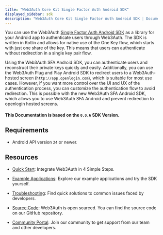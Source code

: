 ```yaml
---
title: "Web3Auth Core Kit Single Factor Auth Android SDK"
displayed_sidebar: sdk
description: "Web3Auth Core Kit Single Factor Auth Android SDK | Documentation - Web3Auth"
---
```


You can use the Web3Auth [Single Factor Auth Android SDK](https://github.com/Web3Auth/single-factor-auth-android) as a library for your Android app to
authenticate users through Web3Auth. The SDK is written in Kotlin and allows for native use of the One Key flow, which starts with just one share of
the key. This means that users can authenticate without redirection in a single key pair flow.

Using the Web3Auth SFA Android SDK, you can authenticate users and reconstruct their private keys quickly and easily. Additionally, you can use the
Web3Auth Plug and Play Android SDK to redirect users to a Web3Auth-hosted screen (`http://app.openlogin.com`), which is suitable for most use cases.
However, if you want more control over the UI and UX of the authentication process, you can customize the authentication flow to avoid redirection.
This is possible with the new Web3Auth SFA Android SDK, which allows you to use Web3Auth SFA Android and prevent redirection to openlogin hosted
screens.

#### This Documentation is based on the `0.0.6` SDK Version.

## Requirements

- Android API version `24` or newer.

## Resources

- [Quick Start](/quick-start?product=Core+Kit&sdk=Single+Factor+Auth+Android+SDK): Integrate Web3Auth in 4 Simple Steps.

- [Example Applications](/examples?product=Core+Kit&sdk=Single+Factor+Auth+Android+SDK): Explore our example applications and try the SDK yourself.

- [Troubleshooting](/troubleshooting): Find quick solutions to common issues faced by developers.

- [Source Code](https://github.com/Web3Auth/single-factor-auth-android): Web3Auth is open sourced. You can find the source code on our GitHub
  repository.

- [Community Portal](https://web3auth.io/community/c/help-core-kit/core-kit-sfa-android/26): Join our community to get support from our team and other
  developers.
